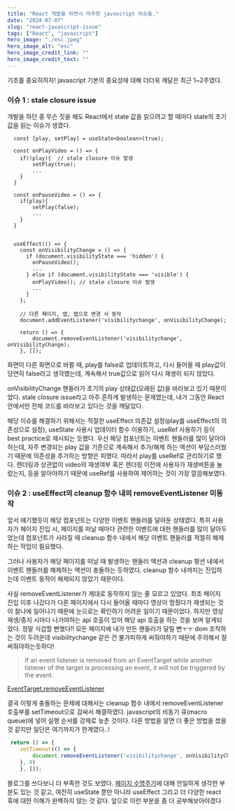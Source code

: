 ```yaml
---
title: "React 개발을 하면서 마주한 javascript 이슈들."
date: "2024-07-07"
slug: "react-javascript-issue"
tags: ["React", "javascript"]
hero_image: "./esc.jpeg"
hero_image_alt: "esc"
hero_image_credit_link: ""
hero_image_credit_text: ""
---
```


기초를 중요히하자! javascript 기본의 중요성에 대해 더더욱 깨달은 최근 1~2주였다.

### 이슈 1 : stale closure issue

개발을 하던 중 무슨 짓을 해도 React에서 state 값을 읽으려고 할 때마다
state의 초기값을 읽는 이슈가 생겼다.

```javscript
  const [play, setPlay] = useState<boolean>(true);

  const onPlayVideo = () => {
    if(!play){  // stale closure 이슈 발생
        setPlay(true);
        ...
    }
  }

  const onPauseVideo = () => {
    if(play){
        setPlay(false);
        ...
    }
  }


  useEffect(() => {
    const onVisibilityChange = () => {
      if (document.visibilityState === 'hidden') {
        onPauseVideo();
        ...
      } else if (document.visibilityState === 'visible') {
        onPlayVideo(); // stale closure 이슈 발생
        ...
      }
    };

    // 다른 페이지, 앱, 탭으로 변경 시 동작
    document.addEventListener('visibilitychange', onVisibilityChange);

    return () => {
        document.removeEventListener('visibilitychange', onVisibilityChange);
    }, []);

```

화면이 다른 화면으로 바뀔 때, play를 false로 업데이트하고, 다시 들어올 때 play값이 당연히 false라고 생각했는데,
계속해서 true값으로 읽어 다시 재생이 되지 않았다.

onVisibilityChange 핸들러가 초기의 play 상태값(오래된 값)을 바라보고 있기 때문이었다.
stale closure issue라고 아주 흔하게 발생하는 문제였는데,
내가 그동안 React안에서만 전체 코드를 바라보고 있다는 것을 깨달았다.

해당 이슈를 해결하기 위해서는 적절한 useEffect 의존값 설정(play를 useEffect의 의존성으로 설정),
useState 사용시 업데이터 함수 이용하기, useRef 사용하기 등이 best practice로 제시되는 듯했다.
우선 해당 컴포넌트는 이벤트 핸들러를 많이 달아야하는데,
자주 변경되는 play 값을 기준으로 계속해서 추가/해제 하는 액션이 부담스러웠기 때문에 의존성을 추가하는 방향은 피했다.
따라서 play를 useRef로 관리하기로 했다. 렌더링과 상관없이 video의 재생여부 혹은 렌더링 이전에 사용자가 재생버튼을 눌렀는지,
등을 알아야하기 때문에 useRef를 사용하여 제어하는 것이 가장 깔끔해보였다.

### 이슈 2 : useEffect의 cleanup 함수 내의 removeEventListener 미동작

앞서 얘기했듯이 해당 컴포넌트는 다양한 이벤트 핸들러를 달아둔 상태였다.
특히 사용자가 페이지 진입 시, 페이지를 떠날 때마다 관련한 이벤트에 대한 핸들러를 많이 달아두었는데
컴포넌트가 사라질 때 cleanup 함수 내에서 해당 이벤트 핸들러를 적절히 해제하는 작업이 필요했다.

그러나 사용자가 해당 페이지를 떠날 때 발생하는 핸들러 액션과 cleanup 펑션 내에서 이벤트 핸들러를 해제하는 액션이 충돌하는 듯하였다.
cleanup 함수 내까지는 진입하는데 이벤트 동작이 해제되지 않았기 때문이다.

사실 removeEventListener가 제대로 동작하지 않는 줄 모르고 있었다.
최초 페이지 진입 이후 나갔다가 다른 페이지에서 다시 들어올 때마다 영상이 멈췄다가 재생되는 것이
찰나에 일어나기 때문에 눈으로는 확인하기 어려운 일이기 때문이었다.
하지만 영상재생/중지 시마다 나가야하는 api 호출이 있어 해당 api 호출을 하는 것을 보며 알게되었다.
정말 식겁할 뻔했다!! 모든 페이지에 내가 만든 핸들러가 달릴 뻔ㅜㅜ
dom 조작하는 것이 두려운데 visibilitychange 같은 건 불가피하게 써줘야하기 때문에
주의해서 잘 써줘야하는듯하다!

> If an event listener is removed from an EventTarget while another listener of the target is processing an event, it will not be triggered by the event.

[EventTarget.removeEventListener](https://developer.mozilla.org/ko/docs/Web/API/EventTarget/removeEventListener)

결국 이렇게 충돌하는 문제에 대해서는 cleanup 함수 내에서 removeEventListener 호출부를 setTimeout으로 감싸서 해결하였다.
javascript의 비동기 큐(macro queue)에 넣어 실행 순서를 강제로 늦춘 것이다. 다른 방법을 알면 더 좋은 방법을 썼을 것 같지만
일단은 여기까지가 한계였다..!

```javascript
 return () => {
    setTimeout(() => {
        document.removeEventListener('visibilitychange', onVisibilityChange);
    }, 0)
    }, []);
```

블로그를 쓰다보니 더 부족한 것도 보였다.
[페이지 수명주기](https://developer.chrome.com/docs/web-platform/page-lifecycle-api?hl=ko#how_to_observe_state_changes)에 대해 안일하게 생각한 부분도 있는 것 같고,
여전히 useState 뿐만 아니라 useEffect 그리고 더 다양한 react 훅에 대한 이해가 완벽하지 않는 것 같다.
앞으로 이런 부분을 좀 더 공부해보아야겠다
